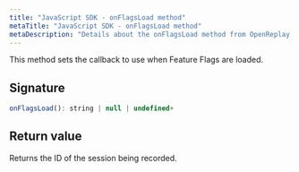 ```yaml
---
title: "JavaScript SDK - onFlagsLoad method"
metaTitle: "JavaScript SDK - onFlagsLoad method"
metaDescription: "Details about the onFlagsLoad method from OpenReplay's SDK"
---
```


This method sets the callback to use when Feature Flags are loaded.

## Signature

```js
onFlagsLoad(): string | null | undefined+
```

## Return value

Returns the ID of the session being recorded.
